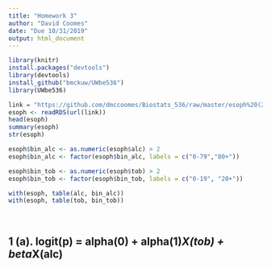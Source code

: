 ```yaml
---
title: "Homework 3"
author: "David Coomes"
date: "Due 10/31/2019"
output: html_document
---
```


```r

library(knitr)
install.packages("devtools")
library(devtools)
install_github("bmckuw/UWbe536") 
library(UWbe536) 

```


```r

link = "https://github.com/dmccoomes/Biostats_536/raw/master/esoph%20(2).rds"
esoph <- readRDS(url(link))
head(esoph)
summary(esoph)
str(esoph)

```


```r

esoph$bin_alc <- as.numeric(esoph$alc) > 2
esoph$bin_alc <- factor(esoph$bin_alc, labels = c("0-79","80+"))

esoph$bin_tob <- as.numeric(esoph$tob) > 2
esoph$bin_tob <- factor(esoph$bin_tob, labels = c("0-19", "20+"))

with(esoph, table(alc, bin_alc))
with(esoph, table(tob, bin_tob))

```

<br>

## 1 (a). logit(p) = alpha(0) + alpha(1)*X(tob) + beta*X(alc)



